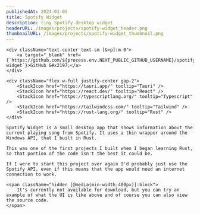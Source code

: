 ```yaml
---
publishedAt: 2024-01-05
title: Spotify Widget
description: tiny Spotify desktop widget
headerURL: /images/projects/spotify-widget_header.png
thumbnailURL: /images/projects/spotify-widget_thumbnail.png
---
```


<div className="space-y-4">
	<div className="hidden flex-col items-center gap-2 [@media(min-width:400px)]:flex">
		<SpotifyWidgetContainer />
	</div>

	<div className="text-center text-sm [&>p]:m-0">
		<a target="_blank" href={`https://github.com/${process.env.NEXT_PUBLIC_GITHUB_USERNAME}/spotify-widget`}>GitHub &#x2197;</a>
	</div>

	<div className="flex w-full justify-center gap-2">
		<StackIcon href="https://tauri.app/" tooltip="Tauri" />
		<StackIcon href="https://react.dev/" tooltip="React" />
		<StackIcon href="https://typescriptlang.org/" tooltip="Typescript" />
		<StackIcon href="https://tailwindcss.com/" tooltip="Tailwind" />
		<StackIcon href="https://rust-lang.org/" tooltip="Rust" />
	</div>

	Spotify Widget is a small desktop app that shows information about the current playing song from Spotify. It uses a thin wrapper around the Windows API, that I built in Rust.

	This was one of the first projects I built when I began learning Rust, so that portion of the code isn't the best it could be.
	
	If I were to start this project over again I'd probably just use the Spotify API, even if this means that the app would need an internet connection to work.

	<span className="hidden [@media(min-width:400px)]:block">
		It's currently not available for download, but you can try an example of what the UI is like above and of course you can also view the source code.
	</span>
</div>

